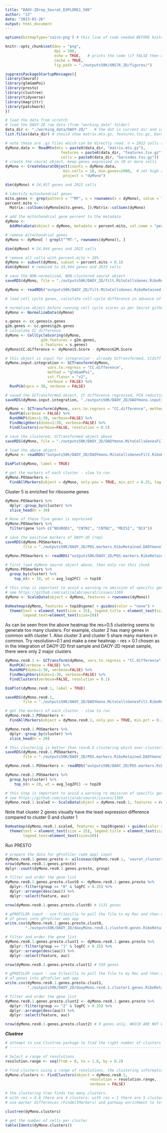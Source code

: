```yaml
---
title: "DAOY-2Drep_Seurat_EXPLORE1_50K"
author: "JJ"
date: "2023-01-26"
output: html_document
---
```


```r
options(bitmapType='cairo-png') # this line of code needed BEFORE knitr code in chunk below
```

```r
knitr::opts_chunk$set(dev = "png",
                      dpi = 300,
                      echo = TRUE,   # prints the code (if FALSE then only code output is shown)
                      cache = TRUE,
                      fig.path = "./outputs50K/ONS76_2D/figures/")
```

```r
suppressPackageStartupMessages({
library(Seurat)
library(glmGamPoi)
library(presto)
library(clustree)
library(tidyverse)
library(magrittr)
library(patchwork)
})
```

```r
# load the data from scratch
# load the DAOY-2D raw data (from "working_data" folder)
data_dir <- "./working_data/DAOY-2D/"   # the dot is current dir and is essential!
list.files(data_dir) # should show matrix.mtx.gz, features.tsv.gz, barcodes.tsv.gz
```

```r
# note these are .gz files which can be directly read. n = 2922 cells (dyMono.data)
dyMono.data <- ReadMtx(mtx = paste0(data_dir, "matrix.mtx.gz"),
                         features = paste0(data_dir, "features.tsv.gz"), 
                         cells = paste0(data_dir, "barcodes.tsv.gz"))
# create the seurat object, keep genes expressed in 10 or more cells
dyMono <- CreateSeuratObject(counts = dyMono.data,
                          min.cells = 10, min.genes=2000,  # set high as this sample was very deeply sequenced
                          project = "dyMono")

dim(dyMono) # 24,957 genes and 2922 cells
```

```r
# identify mitochondrial genes
mito.genes <- grep(pattern = "^MT", x = rownames(x = dyMono), value = TRUE)
percent.mito <- 
  Matrix::colSums(dyMono[mito.genes, ])/Matrix::colSums(dyMono)

# add the mitochondrial gene percent to the metadata
dyMono <- 
  AddMetaData(object = dyMono, metadata = percent.mito, col.name = "percent.mito")

# remove mitochondrial genes 
dyMono <- dyMono[ ! grepl("^MT-", rownames(dyMono)), ]

dim(dyMono) # 24,944 genes and 2922 cells
```

```r
# remove all cells with percent.mito > 10%
dyMono <- subset(dyMono, subset = percent.mito < 0.1)
dim(dyMono) # reduced to 24,944 genes and 2633 cells
```

```r
# save the NON-normalised, NON-clustered seurat object
saveRDS(dyMono, file = "./outputs50K/DAOY_2D/filt.MitoCellsGenes.RiboRetained.seurat.DaoyMonolayer.rds")
```

```r
dyMono <- readRDS("outputs50K/DAOY_2D/filt.MitoCellsGenes.RiboRetained.seurat.DaoyMonolayer.rds")
```

```r
# load cell cycle genes, calculate cell-cycle difference in advance of regressing out CC difference

# normalise object before running cell cycle scores as per Seurat github issue: https://github.com/satijalab/seurat/issues/1679
dyMono <- NormalizeData(dyMono)

s.genes <- cc.genes$s.genes
g2m.genes <- cc.genes$g2m.genes
# calculate CC difference
dyMono <- CellCycleScoring(dyMono,
                g2m.features = g2m.genes,
                s.features = s.genes)
dyMono$CC.difference <- dyMono$S.Score - dyMono$G2M.Score
```

```r
# this object is input for integration - already SCTransformed, CCdiff regressed, and RunPCA()
dyMono.input.integration <- SCTransform(dyMono, 
                   vars.to.regress = "CC.difference",
                   method = "glmGamPoi",
                   vst.flavor = "v2",
                   verbose = FALSE) %>% 
  RunPCA(npcs = 30, verbose = FALSE)
```

```r
# saved the SCTransformed object, CC difference regressed, PCA reduction, as input for integrated workflow
saveRDS(dyMono.input.integration, "./outputs50K/DAOY_2D/DAOYmono.inputIntegration.RiboRetained.SCTransformed.CCdiffRegressed.PCA.unclustered.rds")
```

```r
dyMono <- SCTransform(dyMono, vars.to.regress = "CC.difference", method = "glmGamPoi", verbose = FALSE) %>% 
  RunPCA(verbose = FALSE) %>% 
  RunUMAP(dims=1:30, verbose=FALSE) %>% 
  FindNeighbors(dims=1:30, verbose=FALSE) %>% 
  FindClusters(verbose=FALSE, resolution = 0.5)
```

```r
# save the clustered, SCTransformed object above
saveRDS(dyMono, file = "./outputs50K/DAOY_2D/DAOYmono.MitoCellsGenesFilt.RiboRetained.SCT.clustered.CCdiffRegressed.rds")
```

```r
# load the above object.
dyMono <- readRDS("outputs50K/DAOY_2D/DAOYmono.MitoCellsGenesFilt.RiboRetained.SCT.clustered.CCdiffRegressed.rds")
```

```r
DimPlot(dyMono, label = TRUE)
```

```r
# get the markers of each cluster - slow to run
dyMono.POSmarkers <- 
  FindAllMarkers(object = dyMono, only.pos = TRUE, min.pct = 0.25, logfc.threshold = 0.25)
```

Cluster 5 is enriched for ribosome genes
```r
dyMono.POSmarkers %>% 
  dplyr::group_by(cluster) %>% 
  slice_head(n = 30)
```

```r
# None of these five genes is expressed
dyMono.POSmarkers %>%
  filter(gene %in% c("NEUROD1", "CNTN1", "CNTN2", "MEIS1", "DCX"))
```

```r
# save the positive markers of DAOY-2D (rep)
saveRDS(dyMono.POSmarkers, 
        file = "./outputs50K/DAOY_2D/POS.markers.RiboRetained.DAOYmonolayerRep.SCT.clustered.rds")
```

```r
dyMono.POSmarkers <- readRDS("outputs50K/DAOY_2D/POS.markers.RiboRetained.DAOYmonolayerRep.SCT.clustered.rds")
```

```r
# first load dyMono seurat object above, then only run this chunk
dyMono.POSmarkers %>% 
  group_by(cluster) %>%
    top_n(n = 10, wt = avg_log2FC) -> top10
```

```r
# this step is important to avoid a warning re omission of specific genes of interest in the top 10 list of markers from the scale data slot
# see https://github.com/satijalab/seurat/issues/1369
dyMono <- ScaleData(object = dyMono, features = rownames(dyMono)) 
```

```r
DoHeatmap(dyMono, features = top10$gene) + guides(color = "none") +
  theme(text = element_text(size = 25), legend.title = element_text(size=20), 
        legend.text=element_text(size=20))
```

As can be seen from the above heatmap the res=0.5 clustering seems to generate too many clusters. For example, cluster 2 has many genes in common with cluster 1. Also cluster 3 and cluster 5 share many markers in common. Try resolution=0.1 and make a new heatmap - res = 0.1 chosen as in the integration of DAOY-2D first sample and DAOY-2D repeat sample, there were only 2 major clusters

```r
dyMono.res0.1 <- SCTransform(dyMono, vars.to.regress = "CC.difference", method = "glmGamPoi", verbose = FALSE) %>% 
  RunPCA(verbose = FALSE) %>% 
  RunUMAP(dims=1:30, verbose=FALSE) %>% 
  FindNeighbors(dims=1:30, verbose=FALSE) %>% 
  FindClusters(verbose=FALSE, resolution = 0.1)
```

```r
DimPlot(dyMono.res0.1, label = TRUE)
```

```r
saveRDS(dyMono.res0.1, 
        file = "./outputs50K/DAOY_2D/DAOYmono.MitoCellsGenesFilt.RiboRetained.SCT.Res0.1.clustered.CCdiffRegressed.rds")
```


```r
# get the markers of each cluster - slow to run
dyMono.res0.1.POSmarkers <- 
  FindAllMarkers(object = dyMono.res0.1, only.pos = TRUE, min.pct = 0.25, logfc.threshold = 0.25)
```

```r
dyMono.res0.1.POSmarkers %>%
  dplyr::group_by(cluster) %>% 
  slice_head(n = 20)
```

```r
# this clustering is better than res=0.5 clustering which over-clusters the sample
saveRDS(dyMono.res0.1.POSmarkers,
        file = "./outputs50K/DAOY_2D/POS.markers.RiboRetained.DAOYmonolayerRep.SCT.Res0.1.clustered.rds")
```

```r
dyMono.res0.1.POSmarkers <- readRDS("outputs50K/DAOY_2D/POS.markers.RiboRetained.DAOYmonolayerRep.SCT.Res0.1.clustered.rds")
```

```r
dyMono.res0.1.POSmarkers %>% 
  group_by(cluster) %>%
    top_n(n = 20, wt = avg_log2FC) -> top20
```

```r
# this step is important to avoid a warning re omission of specific genes of interest in the top 10 list of markers from the scale data slot
# see https://github.com/satijalab/seurat/issues/1369
dyMono.res0.1.scaled <- ScaleData(object = dyMono.res0.1, features = rownames(dyMono.res0.1)) 
```

Note that cluster 2 genes visually have the least expression difference compared to cluster 0 and cluster 1
```r
DoHeatmap(dyMono.res0.1.scaled, features = top20$gene) + guides(color = "none") +
  theme(text = element_text(size = 25), legend.title = element_text(size=20), 
        legend.text=element_text(size=20))
```

Run PRESTO
```r
# prepare the data for gProfiler (web app) input
dyMono.res0.1.genes.presto <- wilcoxauc(dyMono.res0.1, 'seurat_clusters')
nrow(dyMono.res0.1.genes.presto)
dplyr::count(dyMono.res0.1.genes.presto, group)
```

```r
# filter and order the gene list
dyMono.res0.1.genes.presto.clust0 <- dyMono.res0.1.genes.presto %>% 
  dplyr::filter(group == "0" & logFC > 0.25) %>%
  dplyr::arrange(desc(auc)) %>% 
  dplyr::select(feature, auc)

nrow(dyMono.res0.1.genes.presto.clust0) # 1131 genes
```

```r
# gPROFILER input - use Filezilla to pull the file to my Mac and then copy and paste the ordered list
# of genes into gProfiler web app
write.csv(dyMono.res0.1.genes.presto.clust0, 
         "./outputs50K/DAOY_2D/daoyMono.res0.1.cluster0.genes.RiboRetained.presto.gProfilerInput.csv", quote = F)
```

```r
# filter and order the gene list
dyMono.res0.1.genes.presto.clust1 <- dyMono.res0.1.genes.presto %>% 
  dplyr::filter(group == "1" & logFC > 0.25) %>%
  dplyr::arrange(desc(auc)) %>% 
  dplyr::select(feature, auc)

nrow(dyMono.res0.1.genes.presto.clust1) # 550 genes
```

```r
# gPROFILER input - use Filezilla to pull the file to my Mac and then copy and paste the ordered list
# of genes into gProfiler web app
write.csv(dyMono.res0.1.genes.presto.clust1, 
          "./outputs50K/DAOY_2D/daoyMono.res0.1.cluster1.genes.RiboRetained.presto.gProfilerInput.csv", quote = F)
```

```r
# filter and order the gene list
dyMono.res0.1.genes.presto.clust2 <- dyMono.res0.1.genes.presto %>% 
  dplyr::filter(group == "2" & logFC > 0.25) %>%
  dplyr::arrange(desc(auc)) %>% 
  dplyr::select(feature, auc)

nrow(dyMono.res0.1.genes.presto.clust2) # 9 genes only, WHICH ARE NOT WORTH SAVING!
```


***Clustree***
```r
# attempt to use Clustree package to find the right number of clusters
# -----------------------------------------------------------------------------------------------

# Select a range of resolutions
resolution.range <- seq(from = 0, to = 1.8, by = 0.2)

# Find clusters using a range of resolutions, the clustering information is in the metadata slot
dyMono.clusters <- FindClusters(object = dyMono.res0.2, 
                                      resolution = resolution.range,
                                      verbose = FALSE)
```

```r
# the clustering tree finds too many clusters.
# with res = 0.8 there are 4 clusters; with res = 1 there are 5 clusters.
# use marker differences (FindAllMarkers) and pathway enrichment to tell how many clusters have distinct enrichments. 

clustree(dyMono.clusters)
```

```r
# get the number of cells per cluster
table(Idents(dyMono.clusters))
```







